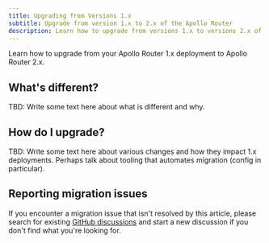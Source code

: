 ```yaml
---
title: Upgrading from Versions 1.x
subtitle: Upgrade from version 1.x to 2.x of the Apollo Router
description: Learn how to upgrade from versions 1.x to versions 2.x of the Apollo GraphOS Router.
---
```


<SummitCallout
  topic="router adoption"
  panelName="GraphOS Router Success Stories"
URL="https://reg.summit.graphql.com/flow/apollo/summit24/AttendeePortal/page/catalog/session/1718978817067001IOVg"
/>

Learn how to upgrade from your Apollo Router 1.x deployment to Apollo Router 2.x.

## What's different?

TBD: Write some text here about what is different and why.

## How do I upgrade?

TBD: Write some text here about various changes and how they impact 1.x deployments. Perhaps talk about tooling that automates migration (config in particular).

## Reporting migration issues

If you encounter a migration issue that isn't resolved by this article, please search for existing [GitHub discussions](https://github.com/apollographql/router/discussions/) and start a new discussion if you don't find what you're looking for.
